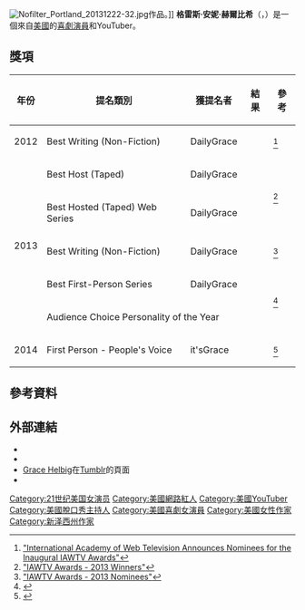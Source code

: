 {{noteTA
|G1=USState
}}
{{Infobox YouTube personality
| name               = 格雷斯·赫爾比希
| logo               = 
| logo caption       =
| image              = Grace Helbig.jpg
| caption            = 
| birth_name         = 
| birth_date         = {{Birth date and age|1985|9|27}}
| birth_place        = {{USA}}[[新澤西州|新澤西州]][[伍德伯里_(新澤西州)|伍德伯里]]
| death_date         = 
| death_place        = 
| nationality        = {{USA}}
| occupation         = 
| residence          = {{USA}}[[加利福尼亞州|加利福尼亞州]][[洛杉磯|洛杉磯]]
| website            = 
| pseudonym          = 
| channel_name       = graciehinabox
| channel_url        = 
| channel_direct_url = 
| years_active       = 2006年至今
| genre              = [[喜劇|喜劇]]
| subscribers        = 3,016,351
| subscriber_date    = 2018年1月
| views              = 294,083,648
| view_date          = 2018年1月
| network            = Studio71
| associated_acts    = {{Link-en|漢娜·哈特|Hannah Hart}}<br>{{Link-en|馬姆里·哈特|Mamrie Hart}}
| catchphrase(s)     = 
| silver_button      = 
| silver_year        = 
| gold_button        = 
| gold_year          = 
| diamond_button     = 
| diamond_year       = 
| ruby_button        = 
| ruby_year          = 
| stats_update       = 
}}
[[File:Nofilter_Portland_20131222-32.jpg|thumb]]作品。]]
'''格雷斯·安妮·赫爾比希'''（{{lang-en|Grace Anne Helbig}}，{{bd|1985年|9月27日}}）是一個來自[[美國|美國]]的[[喜劇演員|喜劇演員]]和YouTuber。

== 獎項 ==
{| class="wikitable"
|-
! 年份
! 提名類別
! 獲提名者
! 結果
! 參考
|-
| 2012
| Best Writing (Non-Fiction)
| DailyGrace
| {{nom}}
| <ref>[http://www.iawtv.org/2012-nominations "International Academy of Web Television Announces Nominees for the Inaugural IAWTV Awards"]{{dead link|date=2018年3月 |bot=InternetArchiveBot |fix-attempted=yes }}</ref>
|-
| rowspan= 5 |2013
| Best Host (Taped)
| DailyGrace
| {{won}}
|  rowspan= 2 |<ref>[http://www.iawtv.org/2013-winners "IAWTV Awards - 2013 Winners"]{{dead link|date=2018年3月 |bot=InternetArchiveBot |fix-attempted=yes }}</ref>
|-
| Best Hosted (Taped) Web Series
| DailyGrace
| {{won}}
|-
| Best Writing (Non-Fiction)
| DailyGrace
| {{nom}}
| <ref>[http://www.iawtv.org/2013-nominations  "IAWTV Awards - 2013 Nominees"]{{dead link|date=2018年3月 |bot=InternetArchiveBot |fix-attempted=yes }}</ref>
|-
| Best First-Person Series
| DailyGrace
| {{won}}
| rowspan= 2 |<ref>{{Cite web |url=http://www.streamys.org/nominees-winners/3rd-annual-nominees/ |title="THE OFFICIAL 3RD ANNUAL STREAMY AWARD NOMINEES" |accessdate=2014-05-05 |archive-date=2016-01-21 |archive-url=https://web.archive.org/web/20160121080306/http://www.streamys.org/nominees-winners/3rd-annual-nominees/ |dead-url=no }}</ref>
|-
|  colspan=2|Audience Choice Personality of the Year
| {{won}}
|-
| 2014
| First Person - People's Voice
| it'sGrace
| {{won}}
| <ref>{{Cite web |url=http://www.thevideoink.com/breaking-news/nominees-18th-annual-webby-awards/#.U2dY0PQW2zZ |title="Grace Helbig,"YouTube Nation,"WIGS Among Nominees for 18th Webby Awards" |accessdate=2014-05-05 |archive-date=2016-04-24 |archive-url=https://web.archive.org/web/20160424193905/http://www.thevideoink.com/breaking-news/nominees-18th-annual-webby-awards/#.U2dY0PQW2zZ |dead-url=no }}</ref>
|}

== 參考資料 ==
{{reflist}}

== 外部連結 ==
{{Commons category|Grace Helbig}}
* {{YouTube user|graciehinabox|Grace Helbig}}
* {{Twitter|gracehelbig|Grace Helbig}}
* [https://web.archive.org/web/20150629143807/http://gracehelbig.tumblr.com/ Grace Helbig]在[[Tumblr|Tumblr]]的頁面
* {{Facebook|theDailyGrace|Daily Grace}}

{{DEFAULTSORT:Helbig, Grace}}
[[Category:21世纪美国女演员|Category:21世纪美国女演员]]
[[Category:美國網路紅人|Category:美國網路紅人]]
[[Category:美國YouTuber|Category:美國YouTuber]]
[[Category:美國脫口秀主持人|Category:美國脫口秀主持人]]
[[Category:美國喜劇女演員|Category:美國喜劇女演員]]
[[Category:美國女性作家|Category:美國女性作家]]
[[Category:新泽西州作家|Category:新泽西州作家]]